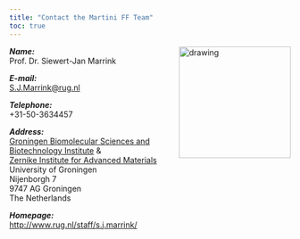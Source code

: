 ```yaml
---
title: "Contact the Martini FF Team"
toc: true
---
```


***Name:***        <img src="sjmarrink.jpg" alt="drawing" width="200" align='right'/> \
Prof. Dr. Siewert-Jan Marrink    

***E-mail:*** \
[S.J.Marrink@rug.nl](mailto: S.J.Marrink@rug.nl)

***Telephone:*** \
+31-50-3634457

***Address:*** \
[Groningen Biomolecular Sciences and Biotechnology Institute](http://www.rug.nl/research/gbb/) & \
[Zernike Institute for Advanced Materials](http://www.rug.nl/research/zernike/) \
University of Groningen  \
Nijenborgh 7 \
9747 AG  Groningen \
The Netherlands  \  

***Homepage:*** \
[http://www.rug.nl/staff/s.j.marrink/](http://www.rug.nl/staff/s.j.marrink/ )